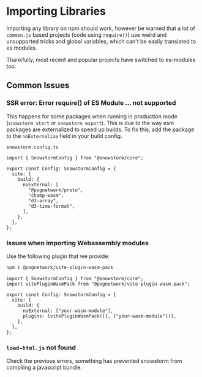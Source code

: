 # Importing Libraries

Importing any library on npm should work, however be warned that a lot of `common.js` based projects (code using `require()`) use weird and unsupported tricks and global variables, which can't be easily translated to es modules.

Thankfully, most recent and popular projects have switched to es-modules too.

## Common Issues

### SSR error: Error require() of ES Module ... not supported

This happens for some packages when running in production mode (`snowstorm start` or `snowstorm export`). This is due to the way esm packages are externalized to speed up builds.
To fix this, add the package to the `noExternalize` field in your build config.

`snowstorm.config.ts`

```tsx
import { SnowstormConfig } from "@snowstorm/core";

export const Config: SnowstormConfig = {
  site: {
    build: {
      noExternal: [
        "@pognetwork/proto",
        "champ-wasm",
        "d3-array",
        "d3-time-format",
      ],
    },
  },
};
```

### Issues when importing Webassembly modules

Use the following plugin that we provide:

```bash
npm i @pognetwork/vite-plugin-wasm-pack
```

```tsx
import { SnowstormConfig } from "@snowstorm/core";
import vitePluginWasmPack from "@pognetwork/vite-plugin-wasm-pack";

export const Config: SnowstormConfig = {
  site: {
    build: {
      noExternal: ["your-wasm-module"],
      plugins: [vitePluginWasmPack([], ["your-wasm-module"])],
    },
  },
};
```

### `load-html.js` not found

Check the previous errors, something has prevented snowstorm from compiling a javascript bundle.
